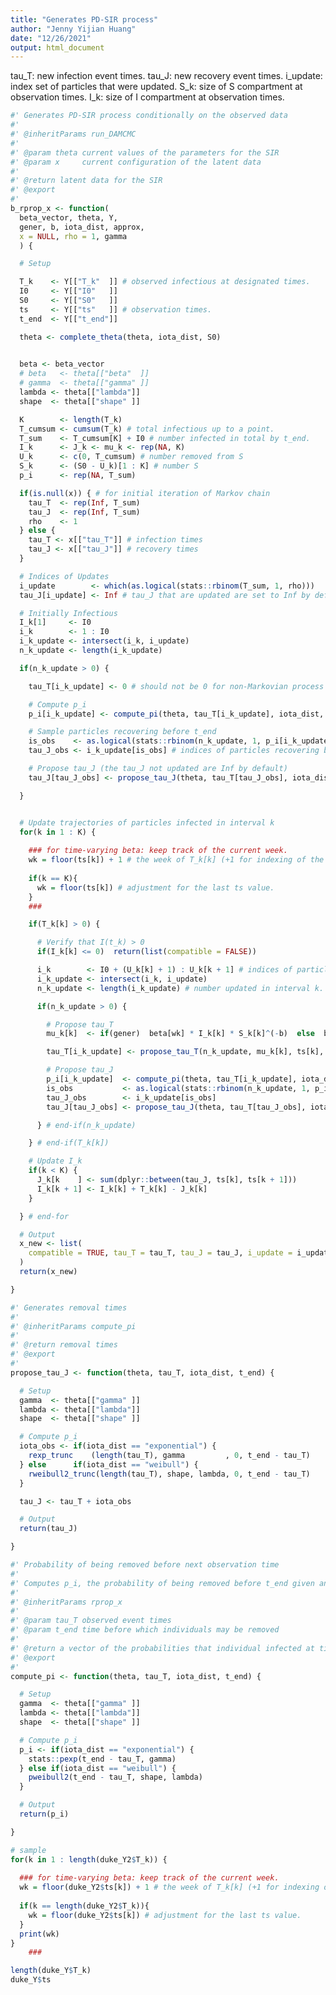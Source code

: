 ```yaml
---
title: "Generates PD-SIR process"
author: "Jenny Yijian Huang"
date: "12/26/2021"
output: html_document
---
```


tau_T: new infection event times.
tau_J: new recovery event times.
i_update: index set of particles that were updated.
S_k: size of S compartment at observation times.
I_k: size of I compartment at observation times.

```r
#' Generates PD-SIR process conditionally on the observed data
#'
#' @inheritParams run_DAMCMC
#'
#' @param theta current values of the parameters for the SIR
#' @param x     current configuration of the latent data
#'
#' @return latent data for the SIR
#' @export
#'
b_rprop_x <- function(
  beta_vector, theta, Y,
  gener, b, iota_dist, approx,
  x = NULL, rho = 1, gamma
  ) {

  # Setup

  T_k    <- Y[["T_k"  ]] # observed infectious at designated times.
  I0     <- Y[["I0"   ]]
  S0     <- Y[["S0"   ]]
  ts     <- Y[["ts"   ]] # observation times.
  t_end  <- Y[["t_end"]]

  theta <- complete_theta(theta, iota_dist, S0)

  
  beta <- beta_vector 
  # beta   <- theta[["beta"  ]]
  # gamma  <- theta[["gamma" ]]
  lambda <- theta[["lambda"]]
  shape  <- theta[["shape" ]]

  K        <- length(T_k)
  T_cumsum <- cumsum(T_k) # total infectious up to a point.
  T_sum    <- T_cumsum[K] + I0 # number infected in total by t_end.
  I_k      <- J_k <- mu_k <- rep(NA, K)
  U_k      <- c(0, T_cumsum) # number removed from S
  S_k      <- (S0 - U_k)[1 : K] # number S
  p_i      <- rep(NA, T_sum)

  if(is.null(x)) { # for initial iteration of Markov chain
    tau_T  <- rep(Inf, T_sum)
    tau_J  <- rep(Inf, T_sum)
    rho    <- 1
  } else {
    tau_T <- x[["tau_T"]] # infection times
    tau_J <- x[["tau_J"]] # recovery times
  }

  # Indices of Updates
  i_update        <- which(as.logical(stats::rbinom(T_sum, 1, rho)))
  tau_J[i_update] <- Inf # tau_J that are updated are set to Inf by default

  # Initially Infectious
  I_k[1]     <- I0
  i_k        <- 1 : I0
  i_k_update <- intersect(i_k, i_update)
  n_k_update <- length(i_k_update)

  if(n_k_update > 0) {

    tau_T[i_k_update] <- 0 # should not be 0 for non-Markovian process

    # Compute p_i
    p_i[i_k_update] <- compute_pi(theta, tau_T[i_k_update], iota_dist, t_end) # uses gamma (the probability of being removed before t_end given an infection at time tau_T). (LATER: take in gamma.)

    # Sample particles recovering before t_end
    is_obs    <- as.logical(stats::rbinom(n_k_update, 1, p_i[i_k_update]))
    tau_J_obs <- i_k_update[is_obs] # indices of particles recovering before t_end

    # Propose tau_J (the tau_J not updated are Inf by default)
    tau_J[tau_J_obs] <- propose_tau_J(theta, tau_T[tau_J_obs], iota_dist, t_end) # propose removal times (LATER: change this to take in gamma.)

  }


  # Update trajectories of particles infected in interval k
  for(k in 1 : K) {
    
    ### for time-varying beta: keep track of the current week.
    wk = floor(ts[k]) + 1 # the week of T_k[k] (+1 for indexing of the beta vector in R.)
    
    if(k == K){
      wk = floor(ts[k]) # adjustment for the last ts value.
    }
    ###

    if(T_k[k] > 0) {

      # Verify that I(t_k) > 0
      if(I_k[k] <= 0)  return(list(compatible = FALSE))

      i_k        <- I0 + (U_k[k] + 1) : U_k[k + 1] # indices of particles infected during interval k
      i_k_update <- intersect(i_k, i_update)
      n_k_update <- length(i_k_update) # number updated in interval k.

      if(n_k_update > 0) {

        # Propose tau_T
        mu_k[k]  <- if(gener)  beta[wk] * I_k[k] * S_k[k]^(-b)  else  beta[wk] * I_k[k] # use the corresponding beta_i.

        tau_T[i_k_update] <- propose_tau_T(n_k_update, mu_k[k], ts[k], ts[k+1], approx)

        # Propose tau_J
        p_i[i_k_update]  <- compute_pi(theta, tau_T[i_k_update], iota_dist, t_end)
        is_obs           <- as.logical(stats::rbinom(n_k_update, 1, p_i[i_k_update])) # particles recovering before t_end
        tau_J_obs        <- i_k_update[is_obs]
        tau_J[tau_J_obs] <- propose_tau_J(theta, tau_T[tau_J_obs], iota_dist, t_end = t_end)

      } # end-if(n_k_update)

    } # end-if(T_k[k])

    # Update I_k
    if(k < K) {
      J_k[k    ] <- sum(dplyr::between(tau_J, ts[k], ts[k + 1]))
      I_k[k + 1] <- I_k[k] + T_k[k] - J_k[k]
    }

  } # end-for

  # Output
  x_new <- list(
    compatible = TRUE, tau_T = tau_T, tau_J = tau_J, i_update = i_update, I_k = I_k, S_k = S_k # updated tau_T and tau_J lists.
  )
  return(x_new)

}
```

```r
#' Generates removal times
#'
#' @inheritParams compute_pi
#'
#' @return removal times
#' @export
#'
propose_tau_J <- function(theta, tau_T, iota_dist, t_end) {

  # Setup
  gamma  <- theta[["gamma" ]]
  lambda <- theta[["lambda"]]
  shape  <- theta[["shape" ]]

  # Compute p_i
  iota_obs <- if(iota_dist == "exponential") {
    rexp_trunc    (length(tau_T), gamma         , 0, t_end - tau_T)
  } else      if(iota_dist == "weibull") {
    rweibull2_trunc(length(tau_T), shape, lambda, 0, t_end - tau_T)
  }

  tau_J <- tau_T + iota_obs

  # Output
  return(tau_J)

}
```

```r
#' Probability of being removed before next observation time
#'
#' Computes p_i, the probability of being removed before t_end given an infection at time tau_T.
#'
#' @inheritParams rprop_x
#'
#' @param tau_T observed event times
#' @param t_end time before which individuals may be removed
#'
#' @return a vector of the probabilities that individual infected at time tau_T are removed before t_end
#' @export
#'
compute_pi <- function(theta, tau_T, iota_dist, t_end) {

  # Setup
  gamma  <- theta[["gamma" ]]
  lambda <- theta[["lambda"]]
  shape  <- theta[["shape" ]]

  # Compute p_i
  p_i <- if(iota_dist == "exponential") {
    stats::pexp(t_end - tau_T, gamma)
  } else if(iota_dist == "weibull") {
    pweibull2(t_end - tau_T, shape, lambda)
  }

  # Output
  return(p_i)

}
```



```r
# sample
for(k in 1 : length(duke_Y2$T_k)) {
  
  ### for time-varying beta: keep track of the current week.
  wk = floor(duke_Y2$ts[k]) + 1 # the week of T_k[k] (+1 for indexing of the beta vector in R.)
  
  if(k == length(duke_Y2$T_k)){
    wk = floor(duke_Y2$ts[k]) # adjustment for the last ts value.
  }
  print(wk)
}
    ###
```


```r
length(duke_Y$T_k)
duke_Y$ts
```


